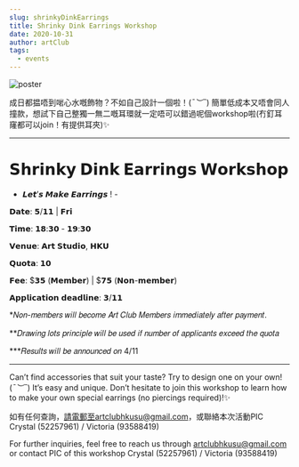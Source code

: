 ```yaml
---
slug: shrinkyDinkEarrings
title: Shrinky Dink Earrings Workshop
date: 2020-10-31
author: artClub
tags:
  - events
---
```


![poster](/images/shrinkyDinkEarrings.jpg)

成日都揾唔到啱心水嘅飾物？不如自己設計一個啦！(*¯︶¯*) 簡單低成本又唔會同人撞款，想試下自己整獨一無二嘅耳環就一定唔可以錯過呢個workshop啦(冇釘耳窿都可以join！有提供耳夾)✨

---------------------------------

# 𝗦𝗵𝗿𝗶𝗻𝗸𝘆 𝗗𝗶𝗻𝗸 𝗘𝗮𝗿𝗿𝗶𝗻𝗴𝘀 𝗪𝗼𝗿𝗸𝘀𝗵𝗼𝗽

- 𝙇𝙚𝙩’𝙨 𝙈𝙖𝙠𝙚 𝙀𝙖𝙧𝙧𝙞𝙣𝙜𝙨 ! -

𝗗𝗮𝘁𝗲: 𝟱/𝟭𝟭 | 𝗙𝗿𝗶

𝗧𝗶𝗺𝗲: 𝟭𝟴:𝟯𝟬 - 𝟭𝟵:𝟯𝟬

𝗩𝗲𝗻𝘂𝗲: 𝗔𝗿𝘁 𝗦𝘁𝘂𝗱𝗶𝗼, 𝗛𝗞𝗨

𝗤𝘂𝗼𝘁𝗮: 𝟭𝟬

𝗙𝗲𝗲: $𝟯𝟱 (𝗠𝗲𝗺𝗯𝗲𝗿) | $𝟳𝟱 (𝗡𝗼𝗻-𝗺𝗲𝗺𝗯𝗲𝗿)

𝗔𝗽𝗽𝗹𝗶𝗰𝗮𝘁𝗶𝗼𝗻 𝗱𝗲𝗮𝗱𝗹𝗶𝗻𝗲: 𝟯/𝟭𝟭


*𝑁𝑜𝑛-𝑚𝑒𝑚𝑏𝑒𝑟𝑠 𝑤𝑖𝑙𝑙 𝑏𝑒𝑐𝑜𝑚𝑒 𝐴𝑟𝑡 𝐶𝑙𝑢𝑏 𝑀𝑒𝑚𝑏𝑒𝑟𝑠 𝑖𝑚𝑚𝑒𝑑𝑖𝑎𝑡𝑒𝑙𝑦 𝑎𝑓𝑡𝑒𝑟 𝑝𝑎𝑦𝑚𝑒𝑛𝑡.

**𝐷𝑟𝑎𝑤𝑖𝑛𝑔 𝑙𝑜𝑡𝑠 𝑝𝑟𝑖𝑛𝑐𝑖𝑝𝑙𝑒 𝑤𝑖𝑙𝑙 𝑏𝑒 𝑢𝑠𝑒𝑑 𝑖𝑓 𝑛𝑢𝑚𝑏𝑒𝑟 𝑜𝑓 𝑎𝑝𝑝𝑙𝑖𝑐𝑎𝑛𝑡𝑠 𝑒𝑥𝑐𝑒𝑒𝑑 𝑡ℎ𝑒 𝑞𝑢𝑜𝑡𝑎

***𝑅𝑒𝑠𝑢𝑙𝑡𝑠 𝑤𝑖𝑙𝑙 𝑏𝑒 𝑎𝑛𝑛𝑜𝑢𝑛𝑐𝑒𝑑 𝑜𝑛 4/11

---------------------------------

Can’t find accessories that suit your taste? Try to design one on your own! (*¯︶¯*) It’s easy and unique. Don’t hesitate to join this workshop to learn how to make your own special earrings (no piercings required)!✨


如有任何查詢，請電郵至artclubhkusu@gmail.com，或聯絡本次活動PIC Crystal (52257961) / Victoria (93588419)


For further inquiries, feel free to reach us through artclubhkusu@gmail.com or contact PIC of this workshop Crystal (52257961) / Victoria (93588419)
